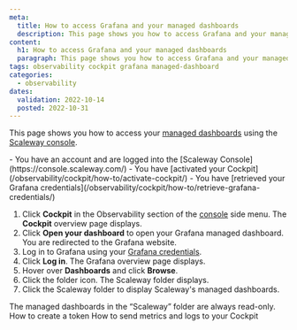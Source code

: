 ```yaml
---
meta:
  title: How to access Grafana and your managed dashboards
  description: This page shows you how to access Grafana and your managed dashboards
content:
  h1: How to access Grafana and your managed dashboards
  paragraph: This page shows you how to access Grafana and your managed dashboards
tags: observability cockpit grafana managed-dashboard
categories:
  - observability
dates:
  validation: 2022-10-14
  posted: 2022-10-31
---
```


This page shows you how to access your [managed dashboards](/observability/cockpit/concepts/#managed-dashboards) using the [Scaleway console](https://console.scaleway.com/).

<Macro id="iam-requirements" />
 
<Message type="requirement">
  - You have an account and are logged into the [Scaleway Console](https://console.scaleway.com/)
  - You have [activated your Cockpit](/observability/cockpit/how-to/activate-cockpit/)
  - You have [retrieved your Grafana credentials](/observability/cockpit/how-to/retrieve-grafana-credentials/)
</Message>


1. Click **Cockpit** in the Observability section of the [console](https://console.scaleway.com/) side menu. The **Cockpit** overview page displays.
2. Click **Open your dashboard** to open your Grafana managed dashboard. You are redirected to the Grafana website.
3. Log in to Grafana using your [Grafana credentials](/observability/cockpit/how-to/retrieve-grafana-credentials/).
4. Click **Log in**. The Grafana overview page displays.
5. Hover over **Dashboards** and click **Browse**.
    <Lightbox src="scaleway_grafana_browse.webp" alt="" />
6. Click the folder icon. The Scaleway folder displays.
7. Click the Scaleway folder to display Scaleway's managed dashboards.

<Message type="important">
 The managed dashboards in the “Scaleway” folder are always read-only.
</Message>



<Navigation title="See Also">
  <PreviousButton to="/observability/cockpit/how-to/create-token/">How to create a token</PreviousButton>
  <NextButton to="/observability/cockpit/how-to/send-metrics-logs-to-cockpit/">How to send metrics and logs to your Cockpit</NextButton>
</Navigation>

